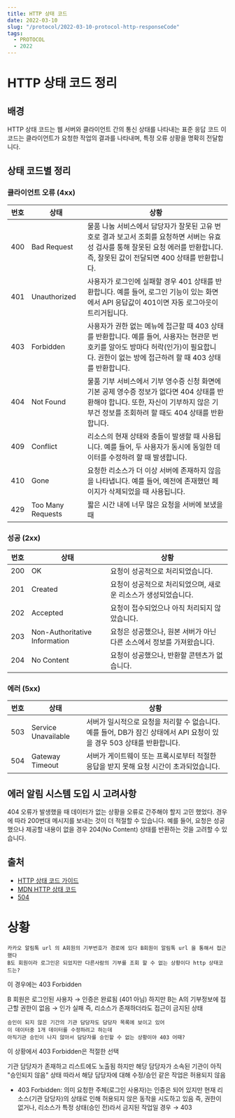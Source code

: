 ```yaml
---
title: HTTP 상태 코드
date: 2022-03-10
slug: "/protocol/2022-03-10-protocol-http-responseCode"
tags:
  - PROTOCOL
  - 2022
---
```

# HTTP 상태 코드 정리

## 배경

HTTP 상태 코드는 웹 서버와 클라이언트 간의 통신 상태를 나타내는 표준 응답 코드
이 코드는 클라이언트가 요청한 작업의 결과를 나타내며, 특정 오류 상황을 명확히 전달합니다.

## 상태 코드별 정리

### 클라이언트 오류 (4xx)

| 번호 | 상태 | 상황 |
| --- | --- | --- |
| 400 | Bad Request | 물품 나눔 서비스에서 담당자가 잘못된 고유 번호로 결과 보고서 조회를 요청하면 서버는 유효성 검사를 통해 잘못된 요청 에러를 반환합니다. 즉, 잘못된 값이 전달되면 400 상태를 반환합니다. |
| 401 | Unauthorized | 사용자가 로그인에 실패할 경우 401 상태를 반환합니다. 예를 들어, 로그인 기능이 있는 화면에서 API 응답값이 401이면 자동 로그아웃이 트리거됩니다. |
| 403 | Forbidden | 사용자가 권한 없는 메뉴에 접근할 때 403 상태를 반환합니다. 예를 들어, 사용자는 현관문 번호키를 알아도 방마다 허락(인가)이 필요합니다. 권한이 없는 방에 접근하려 할 때 403 상태를 반환합니다. |
| 404 | Not Found | 물품 기부 서비스에서 기부 영수증 신청 화면에 기본 공제 영수증 정보가 없다면 404 상태를 반환해야 합니다. 또한, 자신이 기부하지 않은 기부건 정보를 조회하려 할 때도 404 상태를 반환합니다. |
| 409 | Conflict | 리소스의 현재 상태와 충돌이 발생할 때 사용됩니다. 예를 들어, 두 사용자가 동시에 동일한 데이터를 수정하려 할 때 발생합니다. |
| 410 | Gone | 요청한 리소스가 더 이상 서버에 존재하지 않음을 나타냅니다. 예를 들어, 예전에 존재했던 페이지가 삭제되었을 때 사용됩니다. |
|429|Too Many Requests|짧은 시간 내에 너무 많은 요청을 서버에 보냈을 때|

### 성공 (2xx)

| 번호 | 상태 | 상황 |
| --- | --- | --- |
| 200 | OK | 요청이 성공적으로 처리되었습니다. |
| 201 | Created | 요청이 성공적으로 처리되었으며, 새로운 리소스가 생성되었습니다. |
| 202 | Accepted | 요청이 접수되었으나 아직 처리되지 않았습니다. |
| 203 | Non-Authoritative Information | 요청은 성공했으나, 원본 서버가 아닌 다른 소스에서 정보를 가져왔습니다. |
| 204 | No Content | 요청이 성공했으나, 반환할 콘텐츠가 없습니다. |

### 에러 (5xx)

| 번호 | 상태 | 상황 |
| --- | --- | --- |
| 503 | Service Unavailable | 서버가 일시적으로 요청을 처리할 수 없습니다. 예를 들어, DB가 잠긴 상태에서 API 요청이 있을 경우 503 상태를 반환합니다. |
| 504 | Gateway Timeout | 서버가 게이트웨이 또는 프록시로부터 적절한 응답을 받지 못해 요청 시간이 초과되었습니다. |

## 에러 알림 시스템 도입 시 고려사항

404 오류가 발생했을 때 데이터가 없는 상황을 오류로 간주해야 할지 고민 했었다.
경우에 따라 200번대 메시지를 보내는 것이 더 적절할 수 있습니다.
예를 들어, 요청은 성공했으나 제공할 내용이 없을 경우 204(No Content) 상태를 반환하는 것을 고려할 수 있습니다.

## 출처

- [HTTP 상태 코드 가이드](https://kanzler.tistory.com/44)
- [MDN HTTP 상태 코드](https://developer.mozilla.org/ko/docs/Web/HTTP/Status)
- [504](https://dkswnkk.tistory.com/722)


# 상황
```
카카오 알림톡 url 의 A회원의 기부번호가 경로에 있다 B회원이 알림톡 url 을 통해서 접근했다
B도 회원이라 로그인은 되었지만 다른사람의 기부를 조회 할 수 없는 상황이다 http 상태코드는?
```
이 경우에는 403 Forbidden

B 회원은 로그인된 사용자 → 인증은 완료됨 (401 아님)
하지만 B는 A의 기부정보에 접근할 권한이 없음 → 인가 실패
즉, 리소스가 존재하더라도 접근이 금지된 상태


```
승인이 되지 않은 기간의 기관 담당자도 담당자 목록에 보이고 있어
이 데이터중 1개 데이터를 수정하려고 하는데
아직기관 승인이 나지 않아서 담당자를 승인할 수 없는 상황이야 403 어때?
```
이 상황에서 403 Forbidden은 적절한 선택


기관 담당자가 존재하고 리스트에도 노출됨
하지만 해당 담당자가 소속된 기관이 아직 "승인되지 않음" 상태
따라서 해당 담당자에 대해 수정/승인 같은 작업은 허용되지 않음

* 403 Forbidden: 의미
요청한 주체(로그인 사용자)는 인증은 되어 있지만
현재 리소스(기관 담당자)의 상태로 인해 허용되지 않은 동작을 시도하고 있음
즉, 권한이 없거나, 리소스가 특정 상태(승인 전)라서 금지된 작업일 경우 → 403




 